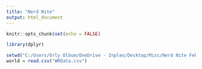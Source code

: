 ```yaml
---
title: "Nerd Nite"
output: html_document
---
```


```r
knitr::opts_chunk$set(echo = FALSE)

library(dplyr)
```

```r
setwd("C:/Users/Orly Olbum/OneDrive - Inpleo/Desktop/Misc/Nerd Nite Feb 2022")
world = read.csv("WRData.csv")

```







